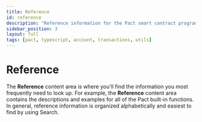 ```yaml
---
title: Reference
id: reference
description: "Reference information for the Pact smart contract programming langauge, Pact and Kadena command-line programs, client libraries, and developer tools."
sidebar_position: 3
layout: full
tags: [pact, typescript, account, transactions, utils]
---
```


# Reference

The **Reference** content area is where you'll find the information you most frequently need to look up.
For example, the **Reference** content area contains the descriptions and examples for all of the Pact built-in functions.
In general, reference information is organized alphabetically and easiest to find by using Search.
